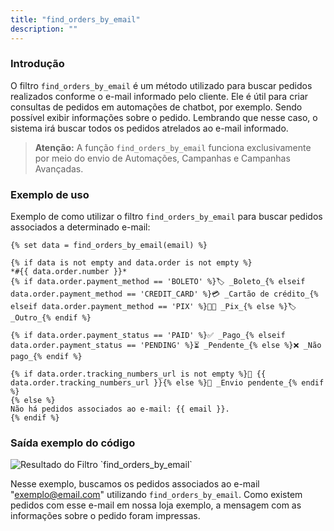```yaml
---
title: "find_orders_by_email"
description: ""
---
```


### Introdução

O filtro `find_orders_by_email` é um método utilizado para buscar pedidos realizados conforme o e-mail informado pelo cliente. Ele é útil para criar consultas de pedidos em automações de chatbot, por exemplo. Sendo possível exibir informações sobre o pedido. Lembrando que nesse caso, o sistema irá buscar todos os pedidos atrelados ao e-mail informado.

> **Atenção:** A função `find_orders_by_email` funciona exclusivamente por meio do envio de Automações, Campanhas e Campanhas Avançadas.

### Exemplo de uso

Exemplo de como utilizar o filtro `find_orders_by_email` para buscar pedidos associados a determinado e-mail:

```twig
{% set data = find_orders_by_email(email) %}

{% if data is not empty and data.order is not empty %}
*#{{ data.order.number }}*
{% if data.order.payment_method == 'BOLETO' %}🏷 _Boleto_{% elseif data.order.payment_method == 'CREDIT_CARD' %}💳 _Cartão de crédito_{% elseif data.order.payment_method == 'PIX' %}🤳🏼 _Pix_{% else %}🏷 _Outro_{% endif %}

{% if data.order.payment_status == 'PAID' %}✅ _Pago_{% elseif data.order.payment_status == 'PENDING' %}⏳ _Pendente_{% else %}❌ _Não pago_{% endif %}

{% if data.order.tracking_numbers_url is not empty %}🚚 {{ data.order.tracking_numbers_url }}{% else %}🚚 _Envio pendente_{% endif %}
{% else %}
Não há pedidos associados ao e-mail: {{ email }}.
{% endif %}
```

### Saída exemplo do código

<img
  src="/find_orders_by_email.png"
  alt="Resultado do Filtro `find_orders_by_email`"
/>

Nesse exemplo, buscamos os pedidos associados ao e-mail "exemplo@email.com" utilizando `find_orders_by_email`. Como existem pedidos com esse e-mail em nossa loja exemplo, a mensagem com as informações sobre o pedido foram impressas.
